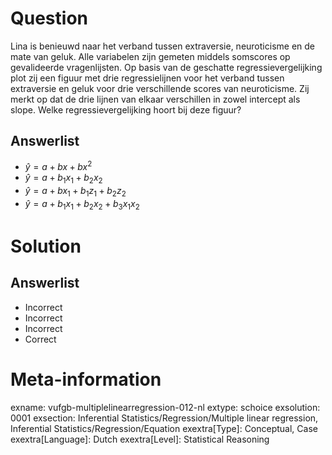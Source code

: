 Question
========
  
Lina is benieuwd naar het verband tussen extraversie, neuroticisme en de mate van geluk. Alle variabelen zijn gemeten middels somscores op gevalideerde vragenlijsten. Op basis van de geschatte regressievergelijking plot zij een figuur met drie regressielijnen voor het verband tussen extraversie en geluk voor drie verschillende scores van neuroticisme. Zij merkt op dat de drie lijnen van elkaar verschillen in zowel intercept als slope. Welke regressievergelijking hoort bij deze figuur?

  
Answerlist
----------
* $\hat{y}= a + bx + bx^{2}$
* $\hat{y}= a + b_{1}x_{1} + b_{2}x_{2}$
* $\hat{y}= a + bx_{1} + b_{1}z_{1} + b_{2}z_{2}$
* $\hat{y}= a + b_{1}x_{1} + b_{2}x_{2}+ b_{3}x_{1}x_{2}$

Solution
========

Answerlist
----------
* Incorrect
* Incorrect
* Incorrect
* Correct

Meta-information
================
exname: vufgb-multiplelinearregression-012-nl
extype: schoice
exsolution: 0001
exsection: Inferential Statistics/Regression/Multiple linear regression, Inferential Statistics/Regression/Equation
exextra[Type]: Conceptual, Case
exextra[Language]: Dutch
exextra[Level]: Statistical Reasoning

